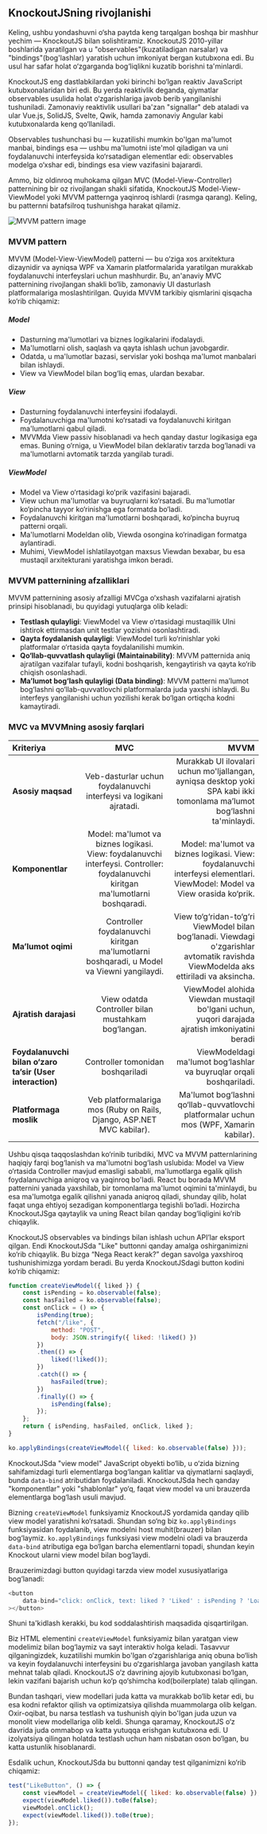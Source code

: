 

## KnockoutJSning rivojlanishi
Keling, ushbu yondashuvni o‘sha paytda keng tarqalgan boshqa bir mashhur yechim — KnockoutJS bilan solishtiramiz. KnockoutJS 2010-yillar boshlarida yaratilgan va u "observables"(kuzatiladigan narsalar) va "bindings"(bog'lashlar) yaratish uchun imkoniyat bergan kutubxona edi. Bu usul har safar holat o‘zgarganda bog‘liqlikni kuzatib borishni ta'minlardi.

KnockoutJS eng dastlabkilardan yoki birinchi bo‘lgan reaktiv JavaScript kutubxonalaridan biri edi. Bu yerda reaktivlik deganda, qiymatlar observables usulida holat o‘zgarishlariga javob berib yangilanishi tushuniladi. Zamonaviy reaktivlik usullari ba'zan "signallar" deb ataladi va ular Vue.js, SolidJS, Svelte, Qwik, hamda zamonaviy Angular kabi kutubxonalarda keng qo‘llaniladi.

Observables tushunchasi bu — kuzatilishi mumkin bo'lgan ma'lumot manbai, bindings esa — ushbu ma'lumotni iste'mol qiladigan va uni foydalanuvchi interfeysida ko‘rsatadigan elementlar edi: observables modelga o‘xshar edi, bindings esa view vazifasini bajarardi.

Ammo, biz oldinroq muhokama qilgan MVC (Model-View-Controller) patternining bir oz rivojlangan shakli sifatida, KnockoutJS Model-View-ViewModel yoki MVVM patternga yaqinroq ishlardi (rasmga qarang). Keling, bu patternni batafsilroq tushunishga harakat qilamiz.

![MVVM pattern image](/mvvm-pattern.png)


### MVVM pattern
MVVM (Model-View-ViewModel) patterni — bu o‘ziga xos arxitektura dizaynidir va ayniqsa WPF va Xamarin platformalarida yaratilgan murakkab foydalanuvchi interfeyslari uchun mashhurdir. Bu, an'anaviy MVC patternining rivojlangan shakli bo‘lib, zamonaviy UI dasturlash platformalariga moslashtirilgan. Quyida MVVM tarkibiy qismlarini qisqacha ko‘rib chiqamiz:

##### Model
- Dasturning ma'lumotlari va biznes logikalarini ifodalaydi.
- Ma'lumotlarni olish, saqlash va qayta ishlash uchun javobgardir.
- Odatda, u ma'lumotlar bazasi, servislar yoki boshqa ma'lumot manbalari bilan ishlaydi.
- View va ViewModel bilan bog‘liq emas, ulardan bexabar.

##### View
- Dasturning foydalanuvchi interfeysini ifodalaydi.
- Foydalanuvchiga ma'lumotni ko‘rsatadi va foydalanuvchi kiritgan ma'lumotlarni qabul qiladi.
- MVVMda View passiv hisoblanadi va hech qanday dastur logikasiga ega emas. Buning o‘rniga, u ViewModel bilan deklarativ tarzda bog‘lanadi va ma'lumotlarni avtomatik tarzda yangilab turadi.

##### ViewModel
- Model va View o‘rtasidagi ko‘prik vazifasini bajaradi.
- View uchun ma'lumotlar va buyruqlarni ko‘rsatadi. Bu ma'lumotlar ko‘pincha tayyor ko‘rinishga ega formatda bo‘ladi.
- Foydalanuvchi kiritgan ma'lumotlarni boshqaradi, ko‘pincha buyruq patterni orqali.
- Ma'lumotlarni Modeldan olib, Viewda osongina ko‘rinadigan formatga aylantiradi.
- Muhimi, ViewModel ishlatilayotgan maxsus Viewdan bexabar, bu esa mustaqil arxitekturani yaratishga imkon beradi.


### MVVM patternining afzalliklari
MVVM patternining asosiy afzalligi MVCga o‘xshash vazifalarni ajratish prinsipi hisoblanadi, bu quyidagi yutuqlarga olib keladi:

- **Testlash qulayligi**: ViewModel va View o‘rtasidagi mustaqillik UIni ishtirok ettirmasdan unit testlar yozishni osonlashtiradi.
- **Qayta foydalanish qulayligi**: ViewModel turli ko‘rinishlar yoki platformalar o‘rtasida qayta foydalanilishi mumkin.
- **Qo‘llab-quvvatlash qulayligi (Maintainability)**: MVVM patternida aniq ajratilgan vazifalar tufayli, kodni boshqarish, kengaytirish va qayta ko‘rib chiqish osonlashadi.
- **Ma’lumot bog‘lash qulayligi (Data binding)**: MVVM patterni ma’lumot bog‘lashni qo‘llab-quvvatlovchi platformalarda juda yaxshi ishlaydi. Bu interfeys yangilanishi uchun yozilishi kerak bo‘lgan ortiqcha kodni kamaytiradi.


### MVC va MVVMning asosiy farqlari
| **Kriteriya**  | **MVC** | **MVVM** |
| :----- | :----: | ----: |
| **Asosiy maqsad**  |  Veb-dasturlar uchun foydalanuvchi interfeysi va logikani ajratadi.   |   Murakkab UI ilovalari uchun mo'ljallangan, ayniqsa desktop yoki SPA kabi ikki tomonlama ma’lumot bog‘lashni ta'minlaydi. ||
| **Komponentlar**  | Model: ma'lumot va biznes logikasi. View: foydalanuvchi interfeysi. Controller: foydalanuvchi kiritgan ma'lumotlarni boshqaradi.  |  Model: ma'lumot va biznes logikasi. View: foydalanuvchi interfeysi elementlari. ViewModel: Model va View orasida ko‘prik. ||
| **Ma’lumot oqimi**  | Controller foydalanuvchi kiritgan ma'lumotlarni boshqaradi, u Model va Viewni yangilaydi.  |  View to‘g‘ridan-to‘g‘ri ViewModel bilan bog‘lanadi. Viewdagi o'zgarishlar avtomatik ravishda ViewModelda aks ettiriladi va aksincha. ||
| **Ajratish darajasi**  | View odatda Controller bilan mustahkam bog‘langan.  |  ViewModel alohida Viewdan mustaqil bo'lgani uchun, yuqori darajada ajratish imkoniyatini beradi |
| **Foydalanuvchi bilan o‘zaro ta’sir (User interaction)**  | Controller tomonidan boshqariladi  |  ViewModeldagi ma'lumot bog‘lashlar va buyruqlar orqali boshqariladi. |
| **Platformaga moslik**  | Veb platformalariga mos (Ruby on Rails, Django, ASP.NET MVC kabilar).  |  Ma'lumot bog‘lashni qo‘llab-quvvatlovchi platformalar uchun mos (WPF, Xamarin kabilar). |

Ushbu qisqa taqqoslashdan ko‘rinib turibdiki, MVC va MVVM patternlarining haqiqiy farqi bog‘lanish va ma'lumotni bog‘lash uslubida: Model va View o‘rtasida Controller mavjud emasligi sababli, ma'lumotlarga egalik qilish foydalanuvchiga aniqroq va yaqinroq bo'ladi. React bu borada MVVM patternini yanada yaxshilab, bir tomonlama ma'lumot oqimini ta'minlaydi, bu esa ma'lumotga egalik qilishni yanada aniqroq qiladi, shunday qilib, holat faqat unga ehtiyoj sezadigan komponentlarga tegishli bo‘ladi. Hozircha KnockoutJSga qaytaylik va uning React bilan qanday bog‘liqligini ko‘rib chiqaylik.

KnockoutJS observables va bindings bilan ishlash uchun API’lar eksport qilgan. Endi KnockoutJSda "Like" buttonni qanday amalga oshirganimizni ko‘rib chiqaylik. Bu bizga “Nega React kerak?” degan savolga yaxshiroq tushunishimizga yordam beradi. Bu yerda  KnockoutJSdagi button kodini ko‘rib chiqamiz:
``` js copy
function createViewModel({ liked }) {
    const isPending = ko.observable(false);
    const hasFailed = ko.observable(false);
    const onClick = () => {
        isPending(true);
        fetch("/like", {
            method: "POST",
            body: JSON.stringify({ liked: !liked() })
        })
        .then(() => {
            liked(!liked());
        })
        .catch(() => {
            hasFailed(true);
        })
        .finally(() => {
            isPending(false);
        });
    };
    return { isPending, hasFailed, onClick, liked };
}

ko.applyBindings(createViewModel({ liked: ko.observable(false) }));
```

KnockoutJSda "view model" JavaScript obyekti bo‘lib, u o‘zida bizning sahifamizdagi turli elementlarga bog‘langan kalitlar va qiymatlarni saqlaydi, bunda `data-bind` atributidan foydalaniladi. KnockoutJSda hech qanday "komponentlar" yoki "shablonlar" yo‘q, faqat view model va uni brauzerda elementlarga bog‘lash usuli mavjud.

Bizning `createViewModel` funksiyamiz KnockoutJS yordamida qanday qilib view model yaratishni ko‘rsatadi. Shundan so‘ng biz `ko.applyBindings` funksiyasidan foydalanib, view modelni host muhit(brauzer) bilan bog‘laymiz. `ko.applyBindings` funksiyasi view modelni oladi va brauzerda `data-bind` atributiga ega bo‘lgan barcha elementlarni topadi, shundan keyin Knockout ularni view model bilan bog‘laydi.

Brauzerimizdagi button quyidagi tarzda view model xususiyatlariga bog‘lanadi:
``` js copy
<button
    data-bind="click: onClick, text: liked ? 'Liked' : isPending ? 'Loading...' : 'Like'"
></button>
```

Shuni ta'kidlash kerakki, bu kod soddalashtirish maqsadida qisqartirilgan.

Biz HTML elementini `createViewModel` funksiyamiz bilan yaratgan view modelimiz bilan bog‘laymiz va sayt interaktiv holga keladi. Tasavvur qilganingizdek, kuzatilishi mumkin bo'lgan o‘zgarishlariga aniq obuna bo‘lish va keyin foydalanuvchi interfeysini bu o‘zgarishlarga javoban yangilash katta mehnat talab qiladi. KnockoutJS o‘z davrining ajoyib kutubxonasi bo‘lgan, lekin vazifani bajarish uchun ko‘p qo‘shimcha kod(boilerplate) talab qilingan.

Bundan tashqari, view modellari juda katta va murakkab bo‘lib ketar edi, bu esa kodni refaktor qilish va optimizatsiya qilishda muammolarga olib kelgan. Oxir-oqibat, bu narsa testlash va tushunish qiyin bo'lgan juda uzun va monolit view modellariga olib keldi. Shunga qaramay, KnockoutJS o‘z davrida juda ommabop va katta yutuqqa erishgan kutubxona edi. U izolyatsiya qilingan holatda testlash uchun ham nisbatan oson bo‘lgan, bu katta ustunlik hisoblanardi.

Esdalik uchun, KnockoutJSda bu buttonni qanday test qilganimizni ko‘rib chiqamiz:
``` js copy
test("LikeButton", () => {
    const viewModel = createViewModel({ liked: ko.observable(false) });
    expect(viewModel.liked()).toBe(false);
    viewModel.onClick();
    expect(viewModel.liked()).toBe(true);
});
```
